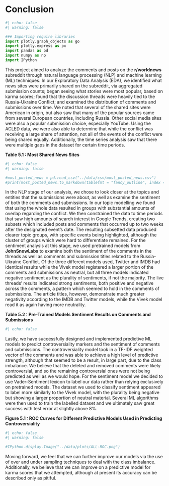 # Conclusion 
```python
#| echo: false
#| warning: false 

### Importing require libraries 
import plotly.graph_objects as go
import plotly.express as px
import pandas as pd
import numpy as np
import IPython

```


This project aimed to analyze the comments and posts on the <b>r/worldnews</b> subreddit through natural language processing (NLP) and machine learning (ML) techniques. In our Exploratory Data Analysis (EDA), we identified what news sites were primarily shared on the subreddit, via aggregated submission counts; began seeing what stories were most popular, based on karma scores; found that the discussion threads were heavily tied to the Russia-Ukraine Conflict; and examined the distribution of comments and submissions over time. We noted that several of the shared sites were American in origin, but also saw that many of the popular sources came from several European countries, including Russia. Other social media sites were also a popular submission choice, especially YouTube. Using the ACLED data, we were also able to determine that while the conflict was receiving a large share of attention, not all of the events of the conflict were being shared equally. Additionally, the time series analysis saw that there were multiple gaps in the dataset for certain time periods.

<b> Table 5.1 : Most Shared News Sites </b>

```python
#| echo: false
#| warning: false 

#most_posted_news = pd.read_csv("../data/csv/most_posted_news.csv")
#print(most_posted_news.to_markdown(tablefmt = "fancy_outline", index = False))

```

In the NLP stage of our analysis, we chose to look closer at the topics and entities that the submissions were about, as well as examine the sentiment of both the comments and submissions. In our topic modelling we found that using the whole data resulted in groups with substantial amounts of overlap regarding the conflict. We then constrained the data to time periods that saw high amounts of search interest in Google Trends, creating two subsets which included posts and comments that occurred up to two weeks after the designated event’s date. The resulting subsetted data produced clearer topic groups, with specific events being highlighted, although the cluster of groups which were hard to differentiate remained. For the sentiment analysis at this stage, we used pretrained models from <b>JohnSnowLabs</b> to examine both the sentiment of the comments in the threads as well as comments and submission titles related to the Russia-Ukraine Conflict. Of the three different models used, Twitter and IMDB had identical results while the Vivek model registered a larger portion of the comments and submissions as neutral, but all three models indicated negative sentiment as the plurality of sentiments, if not the majority. The live threads’ results indicated strong sentiments, both positive and negative across the comments, a pattern which seemed to hold in the comments of submissions. The article titles, however, demonstrate much greater negativity according to the IMDB and Twitter models, while the Vivek model read it as again having more neutrality.

<b> Table 5.2 : Pre-Trained Models Sentiment Results on Comments and Submissions </b>

```python

#| echo: false


```


Lastly, we have successfully designed and implemented predictive ML models to predict controversiality markers and the sentiment of comments and submissions. The controversiality model took in a TF-IDF weighted vector of the comments and was able to achieve a high level of predictive strength, although that seemed to be a result, in large part, due to the class imbalance. We believe that the deleted and removed comments were likely controversial, and so the remaining controversial ones were not being predicted as well as we would hope. For the sentiment model we decided to use Vader-Sentiment lexicon to label our data rather than relying exclusively on pretrained models. The dataset we used to classify sentiment appeared to label more similarly to the Vivek model, with the plurality being negative but showing a larger proportion of neutral material. Several ML algorithms were then used to train the labelled dataset and we ultimately saw great success with test error at slightly above 8%.

<b> Figure 5.1 : ROC Curves for Different Predictive Models Used in Predicting Controversiality </b> 

```python
#| echo: false
#| warning: false

#IPython.display.Image("../data/plots/ALL-ROC.png")
```


Moving forward, we feel that we can further improve our models via the use of over and under sampling techniques to deal with the class imbalance. Additionally, we believe that we can improve on a predictive model for karma scores that we attempted, although at present its accuracy can be described only as pitiful.